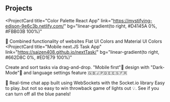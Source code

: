 ## Projects

<ProjectCard
  title="Color Palette React App"
  link="https://mystifying-edison-9e6c3b.netlify.com/"
  bg="linear-gradient(to right, #D4145A 0%, #FBB03B 100%)"
>
  🎨 Combined functionality of websites Flat UI Colors and Material UI Colors 
</ProjectCard>
<ProjectCard
  title="Mobile next.JS Task App"
  link="https://saizen408.github.io/nextTask/"
  bg="linear-gradient(to right, #662D8C 0%, #ED1E79 100%)"
>
  Create and sort tasks via drag-and-drop.
  "Mobile first"📱 design with "Dark-Mode"🌙 and language settings feature 🇬🇧🇯🇵🇩🇪🇪🇸🇫🇷

  
</ProjectCard>
<ProjectCard
  title="SOCKET.IO Chat App"
  link="https://eric-node-chat-app-socket-io.herokuapp.com/"
  bg="linear-gradient(to right, #009245 0%, #FCEE21 100%)"
>
  💬 Real-time chat app built using WebSockets with the Socket.io library 
</ProjectCard>
<ProjectCard
  title="React Lights Out Game"
  link="https://saizen408.github.io/Lights_Out_Game/"
  bg="linear-gradient(to right, #D585FF 0%, #00FFEE 100%)"
>
  Easy to play..but not so easy to win throwback game of lights out 💡. See if you can turn off all the blue panels!
</ProjectCard>
